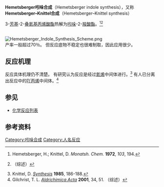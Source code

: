 '''Hemetsberger吲哚合成'''（Hemetsberger indole synthesis），又称'''Hemetsberger–Knittel合成'''（Hemetsberger–Knittel synthesis）

3-[[芳基|芳基]]-2-[[叠氮基|叠氮基]][[丙烯酸|丙烯酸]][[酯|酯]]热解为[[吲哚|吲哚]]-2-[[羧酸|羧酸]][[酯|酯]]。<ref>Hemetsberger, H.; Knittel, D. ''Monatsh. Chem.'' '''1972''', ''103'', 194.</ref><ref>{{cite journal en|title=Recent developments in indole ring synthesis-methodology and applications|author=Gribble, G. W.|journal=J. Chem. Soc., Perkin Trans. 1|year=2000|pages=1045–1075}} （综述）</ref>

<br />
[[Image:Hemetsberger_Indole_Synthesis_Scheme.png|center]]
<br />

产率一般超过70％。 但反应底物不稳定也很难制取，因此应用很少。

==反应机理==
反应具体机理仍不清楚。 有研究认为反应是经过[[氮烯|氮烯]]中间体进行。<ref>Knittel, D. ''[[Synthesis_(journal)|Synthesis]]'' '''1985''', 186-188.</ref> 有人已分离出反应中的[[吖丙烯|吖丙烯]]中间体。<ref>Gilchrist, T. L. ''[[Aldrichimica_Acta|Aldrichimica Acta]]'' '''2001''', 34, 51. （综述）</ref> 

==参见==
*[[化学反应列表|化学反应列表]]

==参考资料==
{{reflist}}

[[Category:吲哚合成|Category:吲哚合成]]
[[Category:人名反应|Category:人名反应]]